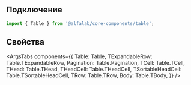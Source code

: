 
## Подключение

```jsx
import { Table } from '@alfalab/core-components/table';
```

## Свойства

<ArgsTabs
    components={{
        Table: Table,
        TExpandableRow: Table.TExpandableRow,
        Pagination: Table.Pagination,
        TCell: Table.TCell,
        THead: Table.THead,
        THeadCell: Table.THeadCell,
        TSortableHeadCell: Table.TSortableHeadCell,
        TRow: Table.TRow,
        Body: Table.TBody,
    }}
/>
